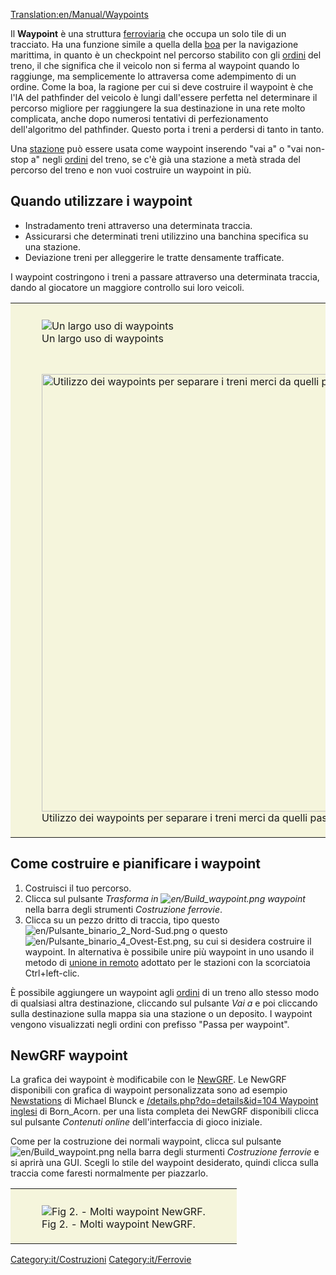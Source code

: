 [[Translation:en/Manual/Waypoints]]

Il '''Waypoint''' è una struttura [[it/Manual/Realizzazione ferrovia|ferroviaria]] che occupa un solo tile di un tracciato. Ha una funzione simile a quella della [[it/Boe|boa]] per la navigazione marittima, in quanto è un checkpoint nel percorso stabilito con gli [[en/Ordini/Iy|ordini]] del treno, il che significa che il veicolo non si ferma al waypoint quando lo raggiunge, ma semplicemente lo attraversa come adempimento di un  ordine. Come la boa, la ragione per cui si deve costruire il waypoint è che l'IA del pathfinder del veicolo è lungi dall'essere perfetta nel determinare il percorso migliore per raggiungere la sua destinazione in una rete molto complicata, anche dopo numerosi tentativi di perfezionamento dell'algoritmo del pathfinder. Questo porta i treni a perdersi di tanto in tanto.

Una [[it/Manual/Stazioni|stazione]] può essere usata come waypoint inserendo "vai a" o "vai non-stop a" negli [[it/Manual/Ordini#Opzioni fermate|ordini]] del treno, se c'è già una stazione a metà strada del percorso del treno e non vuoi costruire un waypoint in più.

== Quando utilizzare i waypoint ==
* Instradamento treni attraverso una determinata traccia.
* Assicurarsi che determinati treni utilizzino una banchina specifica su una stazione.
* Deviazione treni per alleggerire le tratte densamente trafficate.

I waypoint costringono i treni a passare attraverso una determinata traccia, dando al giocatore un maggiore controllo sui loro veicoli.

{|style="border: 0px; margin: 5px auto 25px auto; Border-collapse: separate;" cellspacing="10"
|style="padding: 10px 10px 5px; 10px; background-color: #F5F5DC;"|[[File:en/Checkpoints.png|center|frame|Un largo uso di waypoints]]
|-
|style="padding: 10px 10px 5px; 10px; background-color: #F5F5DC;"|[[File:en/Waypoint merci e passeggeri.png|center|thumb|700px|Utilizzo dei waypoints per separare i treni merci da quelli passeggeri.]]
|}

== Come costruire e pianificare i waypoint ==

# Costruisci il tuo percorso.
# Clicca sul pulsante ''Trasforma in [[File:en/Build waypoint.png]] waypoint'' nella barra degli strumenti ''Costruzione ferrovie''.
# Clicca su un pezzo dritto di traccia,  tipo questo [[File:en/Pulsante binario 2 Nord-Sud.png]] o questo [[File:en/Pulsante binario 4 Ovest-Est.png]], su cui si desidera costruire il waypoint. In alternativa è possibile unire più waypoint in uno usando il metodo di [[it/Manual/Unire stazioni non adiacenti|unione in remoto]] adottato per le stazioni con la scorciatoia Ctrl+left-clic.

È possibile aggiungere un waypoint agli [[it/Manual/Ordini|ordini]] di un treno allo stesso modo di qualsiasi altra destinazione, cliccando sul pulsante ''Vai a'' e poi cliccando sulla destinazione sulla mappa sia una stazione o un deposito. I waypoint vengono visualizzati negli ordini con prefisso "Passa per waypoint".

== NewGRF waypoint ==
La grafica dei waypoint è modificabile con le [[it/NewGRF|NewGRF]]. Le NewGRF disponibili con grafica di waypoint personalizzata sono ad esempio [http://grfcrawler.tt-forums.net/details.php?do=details&id=13 Newstations] di Michael Blunck e [http://grfcrawler.tt-forums.net /details.php?do=details&id=104 Waypoint inglesi] di Born_Acorn. per una lista completa dei NewGRF disponibili clicca sul pulsante ''Contenuti online'' dell'interfaccia di gioco iniziale.

Come per la costruzione dei normali waypoint, clicca sul pulsante [[File:en/Build waypoint.png]] nella barra degli sturmenti ''Costruzione ferrovie'' e si aprirà una GUI. Scegli lo stile del waypoint desiderato, quindi clicca sulla traccia come faresti normalmente per piazzarlo.

{|style="border: 0px; margin: 5px auto 25px auto;"
|style="padding: 10px 10px 5px; 10px; background-color: #F5F5DC;"|[[File:en/Newgrfwayp.png|center|frame|Fig 2. - Molti waypoint NewGRF.]]
|}

[[Category:it/Costruzioni]]
[[Category:it/Ferrovie]]